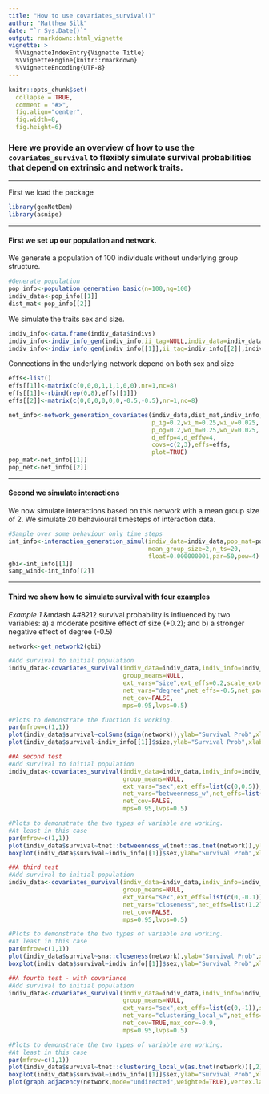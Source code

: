 ```yaml
---
title: "How to use covariates_survival()"
author: "Matthew Silk"
date: "`r Sys.Date()`"
output: rmarkdown::html_vignette
vignette: >
  %\VignetteIndexEntry{Vignette Title}
  %\VignetteEngine{knitr::rmarkdown}
  %\VignetteEncoding{UTF-8}
---
```


```r
knitr::opts_chunk$set(
  collapse = TRUE,
  comment = "#>",
  fig.align="center",
  fig.width=8,
  fig.height=6)
```

### Here we provide an overview of how to use the `covariates_survival` to flexibly simulate survival probabilities that depend on extrinsic and network traits.

***

First we load the package

```r

library(genNetDem)
library(asnipe)

```

***

#### First we set up our population and network.

We generate a population of 100 individuals without underlying group structure.

```r

#Generate population
pop_info<-population_generation_basic(n=100,ng=100)
indiv_data<-pop_info[[1]]
dist_mat<-pop_info[[2]]

```

We simulate the traits sex and size.

```r

indiv_info<-data.frame(indiv_data$indivs)
indiv_info<-indiv_info_gen(indiv_info,ii_tag=NULL,indiv_data=indiv_data,trait="sex",trait_type="fac",level_names=c("M","F"))
indiv_info<-indiv_info_gen(indiv_info[[1]],ii_tag=indiv_info[[2]],indiv_data,trait="size",trait_type="cov",x_dist="norm")

```

Connections in the underlying network depend on both sex and size

```r

effs<-list()
effs[[1]]<-matrix(c(0,0,0,1,1,1,0,0),nr=1,nc=8)
effs[[1]]<-rbind(rep(0,8),effs[[1]])
effs[[2]]<-matrix(c(0,0,0,0,0,0,-0.5,-0.5),nr=1,nc=8)

net_info<-network_generation_covariates(indiv_data,dist_mat,indiv_info,
                                        p_ig=0.2,wi_m=0.25,wi_v=0.025,
                                        p_og=0.2,wo_m=0.25,wo_v=0.025,
                                        d_effp=4,d_effw=4,
                                        covs=c(2,3),effs=effs,
                                        plot=TRUE)
pop_mat<-net_info[[1]]
pop_net<-net_info[[2]]

```

***

#### Second we simulate interactions

We now simulate interactions based on this network with a mean group size of 2. We simulate 20 behavioural timesteps of interaction data.

```r

#Sample over some behaviour only time steps
int_info<-interaction_generation_simul(indiv_data=indiv_data,pop_mat=pop_mat,
                                       mean_group_size=2,n_ts=20,
                                       float=0.000000001,par=50,pow=4)
gbi<-int_info[[1]]
samp_wind<-int_info[[2]]

```

***

#### Third we show how to simulate survival with four examples

*Example 1* &mdash &#8212 survival probability is influenced by two variables: a) a moderate positive effect of size (+0.2); and b) a stronger negative effect of degree (-0.5)

```r

network<-get_network2(gbi)

#Add survival to initial population
indiv_data<-covariates_survival(indiv_data=indiv_data,indiv_info=indiv_info,network=network,
                                group_means=NULL,
                                ext_vars="size",ext_effs=0.2,scale_ext=FALSE,
                                net_vars="degree",net_effs=-0.5,net_packages="igraph",
                                net_cov=FALSE,
                                mps=0.95,lvps=0.5)

#Plots to demonstrate the function is working.
par(mfrow=c(1,1))
plot(indiv_data$survival~colSums(sign(network)),ylab="Survival Prob",xlab="Degree")
plot(indiv_data$survival~indiv_info[[1]]$size,ylab="Survival Prob",xlab="Size")

```

```r

##A second test
#Add survival to initial population
indiv_data<-covariates_survival(indiv_data=indiv_data,indiv_info=indiv_info,network=network,
                                group_means=NULL,
                                ext_vars="sex",ext_effs=list(c(0,0.5)),scale_ext=FALSE,
                                net_vars="betweenness_w",net_effs=list(0.2),net_packages="tnet",
                                net_cov=FALSE,
                                mps=0.95,lvps=0.5)

#Plots to demonstrate the two types of variable are working.
#At least in this case
par(mfrow=c(1,1))
plot(indiv_data$survival~tnet::betweenness_w(tnet::as.tnet(network)),ylab="Survival Prob",xlab="Betweenness")
boxplot(indiv_data$survival~indiv_info[[1]]$sex,ylab="Survival Prob",xlab="Sex")

```


```r

##A third test
#Add survival to initial population
indiv_data<-covariates_survival(indiv_data=indiv_data,indiv_info=indiv_info,network=network,
                                group_means=NULL,
                                ext_vars="sex",ext_effs=list(c(0,-0.1)),scale_ext=FALSE,
                                net_vars="closeness",net_effs=list(1.2),net_packages="sna",
                                net_cov=FALSE,
                                mps=0.95,lvps=0.5)

#Plots to demonstrate the two types of variable are working.
#At least in this case
par(mfrow=c(1,1))
plot(indiv_data$survival~sna::closeness(network),ylab="Survival Prob",xlab="Closeness")
boxplot(indiv_data$survival~indiv_info[[1]]$sex,ylab="Survival Prob",xlab="Sex")

```


```r

##A fourth test - with covariance
#Add survival to initial population
indiv_data<-covariates_survival(indiv_data=indiv_data,indiv_info=indiv_info,network=network,
                                group_means=NULL,
                                ext_vars="sex",ext_effs=list(c(0,-1)),scale_ext=FALSE,
                                net_vars="clustering_local_w",net_effs=list(0.25),net_packages="tnet",scale_net=TRUE,
                                net_cov=TRUE,max_cor=-0.9,
                                mps=0.95,lvps=0.5)

#Plots to demonstrate the two types of variable are working.
#At least in this case
par(mfrow=c(1,1))
plot(indiv_data$survival~tnet::clustering_local_w(as.tnet(network))[,2],ylab="Survival Prob",xlab="Clustering coefficient")
boxplot(indiv_data$survival~indiv_info[[1]]$sex,ylab="Survival Prob",xlab="Sex")
plot(graph.adjacency(network,mode="undirected",weighted=TRUE),vertex.label=NA,vertex.size=20+4*scale(indiv_data$survival))

```

